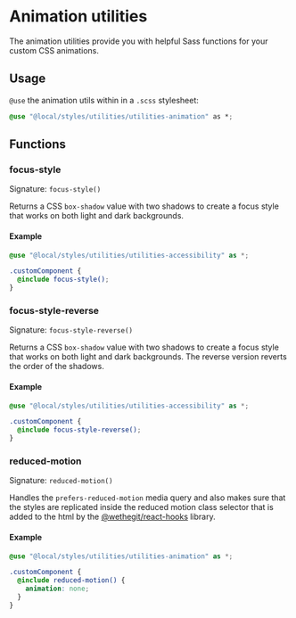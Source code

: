 
<Meta title="styles/utilities/utilities-animation" />

# Animation utilities

The animation utilities provide you with helpful Sass functions for your custom CSS animations.

## Usage

`@use` the animation utils within in a `.scss` stylesheet:

```css
@use "@local/styles/utilities/utilities-animation" as *;
```

## Functions

### focus-style

Signature: `focus-style()`

Returns a CSS `box-shadow` value with two shadows to create a focus style that works on both light and dark backgrounds.

#### Example

```scss
@use "@local/styles/utilities/utilities-accessibility" as *;

.customComponent {
  @include focus-style();
}
```

### focus-style-reverse

Signature: `focus-style-reverse()`

Returns a CSS `box-shadow` value with two shadows to create a focus style that works on both light and dark backgrounds. The reverse version reverts the order of the shadows.

#### Example

```scss
@use "@local/styles/utilities/utilities-accessibility" as *;

.customComponent {
  @include focus-style-reverse();
}
```

### reduced-motion

Signature: `reduced-motion()`

Handles the `prefers-reduced-motion` media query and also makes sure that the styles are replicated inside the reduced motion class selector that is added to the html by the [@wethegit/react-hooks](https://wethegit.github.io/react-hooks/user-preferences-provider) library.

#### Example

```scss
@use "@local/styles/utilities/utilities-animation" as *;

.customComponent {
  @include reduced-motion() {
    animation: none;
  }
}
```
